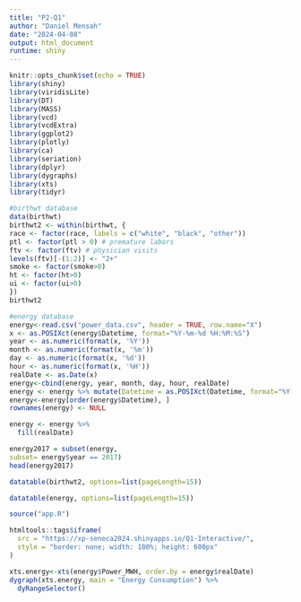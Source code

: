 ```yaml
---
title: "P2-Q1"
author: "Daniel Mensah"
date: "2024-04-08"
output: html_document
runtime: shiny
---
```


```r
knitr::opts_chunk$set(echo = TRUE)
library(shiny)
library(viridisLite)
library(DT)
library(MASS)
library(vcd)
library(vcdExtra)
library(ggplot2)
library(plotly)
library(ca)
library(seriation)
library(dplyr)
library(dygraphs)
library(xts)
library(tidyr)

#birthwt database
data(birthwt)
birthwt2 <- within(birthwt, {
race <- factor(race, labels = c("white", "black", "other"))
ptl <- factor(ptl > 0) # premature labors
ftv <- factor(ftv) # physician visits
levels(ftv)[-(1:2)] <- "2+"
smoke <- factor(smoke>0)
ht <- factor(ht>0)
ui <- factor(ui>0)
})
birthwt2

#energy database
energy<-read.csv("power_data.csv", header = TRUE, row.name="X")
x <- as.POSIXct(energy$Datetime, format="%Y-%m-%d %H:%M:%S")
year <- as.numeric(format(x, '%Y'))
month <- as.numeric(format(x, '%m'))
day <- as.numeric(format(x, '%d'))
hour <- as.numeric(format(x, '%H'))
realDate <- as.Date(x)
energy<-cbind(energy, year, month, day, hour, realDate)
energy <- energy %>% mutate(Datetime = as.POSIXct(Datetime, format="%Y-%m-%d %H:%M:%S"))
energy<-energy[order(energy$Datetime), ]
rownames(energy) <- NULL

energy <- energy %>% 
  fill(realDate)

energy2017 = subset(energy,
subset= energy$year == 2017)
head(energy2017)

```

```r
datatable(birthwt2, options=list(pageLength=15))
```

```r
datatable(energy, options=list(pageLength=15))
```

```r
source("app.R")
```

```r
htmltools::tags$iframe(
  src = "https://xp-seneca2024.shinyapps.io/Q1-Interactive/", 
  style = "border: none; width: 100%; height: 600px"
)
```

```r
xts.energy<-xts(energy$Power_MWH, order.by = energy$realDate)
dygraph(xts.energy, main = "Energy Consumption") %>%
  dyRangeSelector()
```



